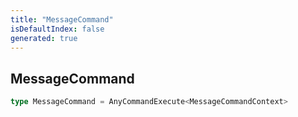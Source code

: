 ```yaml
---
title: "MessageCommand"
isDefaultIndex: false
generated: true
---
```



<!-- This file was generated from the CommandKit source. Do not modify. Instead, re-run the "docgen" script -->


## MessageCommand

<GenerationInfo sourceFile="packages/commandkit/src/app/commands/Context.ts" sourceLine="105" packageName="commandkit" />



```ts title="Signature"
type MessageCommand = AnyCommandExecute<MessageCommandContext>
```
